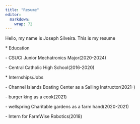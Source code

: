 ```yaml
---
title: "Resume"
editor: 
  markdown: 
    wrap: 72
---
```



Hello, my name is Joseph Silveira. This is my resume

\* Education

\- CSUCI Junior Mechatronics Major(2020-2024)

\- Central Catholic High School(2016-2020)

\* Internships/Jobs

\- Channel Islands Boating Center as a Sailing Instructor(2021-)

\- burger king as a cook(2021)

\- wellspring Charitable gardens as a farm hand(2020-2021)

\- Intern for FarmWise Robotics(2018)
